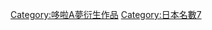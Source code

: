 {{DEFAULTSORT:The Doraemons}}
[[Category:哆啦A夢衍生作品|Category:哆啦A夢衍生作品]]
[[Category:日本名數7|Category:日本名數7]]